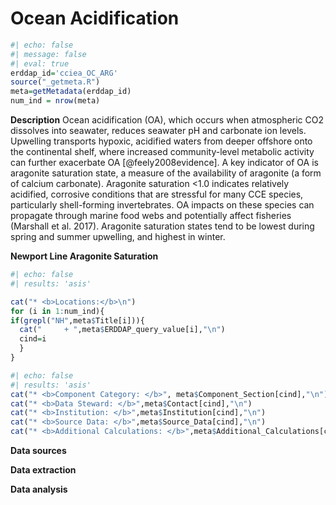 # Ocean Acidification

```r
#| echo: false
#| message: false
#| eval: true
erddap_id='cciea_OC_ARG'
source("_getmeta.R")
meta=getMetadata(erddap_id)
num_ind = nrow(meta)
```

**Description** Ocean acidification (OA), which occurs when atmospheric CO2 dissolves into seawater, reduces seawater pH and carbonate ion levels. Upwelling transports hypoxic, acidified waters from deeper offshore onto the continental shelf, where increased community-level metabolic activity can further exacerbate OA [@feely2008evidence]. A key indicator of OA is aragonite saturation state, a measure of the availability of aragonite (a form of calcium carbonate). Aragonite saturation \<1.0 indicates relatively acidified, corrosive conditions that are stressful for many CCE species, particularly shell-forming invertebrates. OA impacts on these species can propagate through marine food webs and potentially affect fisheries (Marshall et al. 2017). Aragonite saturation states tend to be lowest during spring and summer upwelling, and highest in winter.

**Newport Line Aragonite Saturation**

```r
#| echo: false
#| results: 'asis'

cat("* <b>Locations:</b>\n")
for (i in 1:num_ind){
if(grepl("NH",meta$Title[i])){
  cat("     + ",meta$ERDDAP_query_value[i],"\n")
  cind=i
  }
}
```

```r
#| echo: false
#| results: 'asis'
cat("* <b>Component Category: </b>", meta$Component_Section[cind],"\n")
cat("* <b>Data Steward: </b>",meta$Contact[cind],"\n")
cat("* <b>Institution: </b>",meta$Institution[cind],"\n")
cat("* <b>Source Data: </b>",meta$Source_Data[cind],"\n")
cat("* <b>Additional Calculations: </b>",meta$Additional_Calculations[cind],"\n")
```

**Data sources**

**Data extraction**

**Data analysis**
